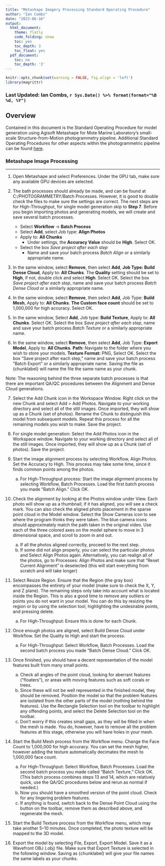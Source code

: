 ```yaml
---
title: "Metashape Imagery Processing Standard Operating Procedure"
author: "Ian Combs"
date: "2023-06-16"
output:
  html_document:
    theme: flatly
    code_folding: show
    toc: yes
    toc_depth: 3
    toc_float: yes
  pdf_document:
    toc: no
    toc_depth: '3'
---
```


```r
knitr::opts_chunk$set(warning = FALSE, fig.align = 'left')
library(magrittr)
```

<!-- if updating, make sure you change name below -->
### Last Updated: Ian Combs, `r Sys.Date() %>% format(format="%B %d, %Y")`


## Overview

Contained in this document is the Standard Operating Procedure for model generation using Agisoft Metashape for Mote Marine Laboratory's small-scale Structure-from-Motion photogrammetry pipeline. Additional Standard Operating Procedures for other aspects within the photogrammetric pipeline can be found [here](https://github.com/Mote-Coral-Reef-Restoration/MoteSOPs).


### **Metashape Image Processing**
***

1.	Open Metashape and select Preferences. Under the GPU tab, make sure any available GPU devices are selected.

2.	The bath processes should already be made, and can be found at C:/PHOTOGRAMMETRY/Batch Processes. However, it is good to double check the files to make sure the settings are correct. The next steps are for High-Throughput, for single model generation skip to **Step 7**. Before you begin importing photos and generating models, we will create and save several batch processes. 
    * Select **Workflow** &rarr; **Batch Process** 
    * Select **Add**, select Job type: **Align Photos **
    * Apply to: **All Chunks**
        * Under settings, the **Accuracy Value** should be **High**. Select OK. 
    * Select the box *Save project after each step* 
        * Name and save your batch process *Batch Align* or a similarly appropriate name.

3.	In the same window, select **Remove**, then select **Add**, **Job Type: Build Dense Cloud**, Apply to: **All Chunks**. The **Quality** setting should be set to **High**, if not, double click and select **High**. Select OK. Select the box *Save project after each step*, name and save your batch process *Batch Dense Cloud* or a similarly appropriate name.

4.	In the same window, select **Remove**, then select **Add**, Job Type: **Build Mesh**, Apply to: **All Chunks**. **The Custom face count** should be set to 1,000,000 for high accuracy. Select OK.

5.	In the same window, Select **Add**, Job type: **Build Texture**, Apply to: **All Chunks**. Select OK. Select the box *Save project after each step*, name and save your batch process *Batch Texture* or a similarly appropriate name.

6. In the same window, select **Remove**, then select **Add**, Job Type: **Export Model**, Apply to: **All Chunks**. **Path:** Navigate to the folder where you wish to store your models. **Texture Format:** PNG, Select OK. Select the box “Save project after each step,” name and save your batch process “Batch Export” or a similarly appropriate name. Saving the file as {chunklabel} will name the file the same name as your chunk.

Note: The reasoning behind the three separate batch processes is that there are important QA/QC procedures between the Alignment and Dense Cloud generations.

7.	Select the Add Chunk icon in the Workspace Window. Right click on the new Chunk and select Add > Add Photos. Navigate to your working directory and select all of the still images. Once imported, they will show up as a Chunk (set of photos). Rename the Chunk to distinguish this model from subsequent models. Repeat this process for all the remaining models you wish to make. Save the project.

8.	For single model generation: Select the Add Photos icon in the Workspace window. Navigate to your working directory and select all of the still images. Once imported, they will show up as a Chunk (set of photos). Save the project.

9.	Start the image alignment process by selecting Workflow, Align Photos. Set the Accuracy to High. This process may take some time, since it finds common points among the photos.
    a.	For High-Throughput process: Start the image alignment process by selecting Workflow, Batch Processes. Load the first batch process you made “Batch Align.” Click OK.

10.	Check the alignment by looking at the Photos window under View. Each photo will show up as a thumbnail; if it has aligned, you will see a check mark. You can also check the aligned photo placement in the sparse point cloud in the Model window. Select the Show Cameras icon to see where the program thinks they were taken. The blue camera icons should approximately match the path taken in the original video. Use each of the three colored axes on the model sphere to move in 3 dimensional space, and scroll to zoom in and out.
    a.	If all the photos aligned correctly, proceed to the next step.
    b.	If some did not align properly, you can select the particular photos and Select Align Photos again. Alternatively, you can realign all of the photos, go to Processes: Align Photos and make sure that "Reset Current Alignment" is deselected (this will start everything from scratch and will take longer)

11.	Select Resize Region. Ensure that the Region (the gray box) encompasses the entirety of your model (make sure to check the X, Y, and Z plane). The remaining steps only take into account what is located inside the Region. This is also a good time to remove any outliers or points you do not want in your model. You can do this by resizing the region or by using the selection tool, highlighting the undesirable points, and pressing delete.
    a.	For High-Throughput: Ensure this is done for each Chunk.

12.	Once enough photos are aligned, select Build Dense Cloud under Workflow. Set the Quality to High and start the process.
    a.	For High-Throughput: Select Workflow, Batch Processes. Load the second batch process you made “Batch Dense Cloud.” Click OK.

13.	Once finished, you should have a decent representation of the model features built from many small points.
    a.	Check all angles of the point cloud, looking for aberrant features (“floaters”), or areas with moving features such as soft corals or trees.
    b.	Since these will not be well represented in the finished model, they should be removed. Position the model so that the problem features are isolated from the other parts of the model (nothing behind the features). Use the Rectangle Selection tool on the toolbar to highlight any offending points, and select the Delete Selection tool on the toolbar.
    c.	Don’t worry if this creates small gaps, as they will be filled in when the mesh is made. You do, however, have to remove all the problem features at this stage, otherwise you will have holes in your mesh.

14.	Start the Build Mesh process from the Workflow menu. Change the Face Count to 1,000,000 for high accuracy. You can set the mesh higher, however adding the texture automatically decimates the mesh to 1,000,000 face count.
    a.	For High-Throughput: Select Workflow, Batch Processes. Load the second batch process you made called “Batch Texture.” Click OK. (This batch process combines steps 13 and 14, which are relatively quick, use the QA/QC procedures below and rerun as normal if needed.)
    b.	Now you should have a smoothed version of the point cloud. Check for any lingering problem features.
    c.	If anything is found, switch back to the Dense Point Cloud using the button on the toolbar, remove them as described above, and regenerate the mesh.

15.	Start the Build Texture process from the Workflow menu, which may take another 5–10 minutes. Once completed, the photo texture will be mapped to the 3D model.

16.	Export the model by selecting File, Export, Export Model. Save it as a Wavefront OBJ (.obj) file. Make sure that Export Texture is selected in the following window. Saving as {chunklabel} will give your file names the same labels as your chunks.
